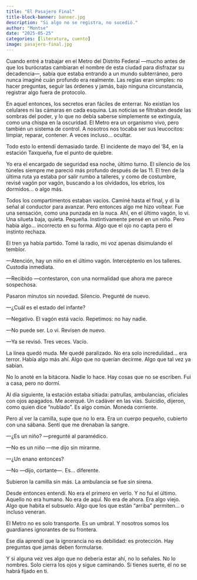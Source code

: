 ```yaml
---
title: "El Pasajero Final"
title-block-banner: banner.jpg
description: "Si algo no se registra, no sucedió."
author: "Montse"
date: "2025-05-25"
categories: [literatura, cuento]
image: pasajero-final.jpg
---
```


Cuando entré a trabajar en el Metro del Distrito Federal —mucho antes de que los burócratas cambiaran el nombre de esta ciudad para disfrazar su decadencia—, sabía que estaba entrando a un mundo subterráneo, pero nunca imaginé cuán profundo era realmente. Las reglas eran simples: no hacer preguntas, seguir las órdenes y jamás, bajo ninguna circunstancia, registrar algo fuera de protocolo.

En aquel entonces, los secretos eran fáciles de enterrar. No existían los celulares ni las cámaras en cada esquina. Las noticias se filtraban desde las sombras del poder, y lo que no debía saberse simplemente se extinguía, como una chispa en la oscuridad. El Metro era un organismo vivo, pero también un sistema de control. A nosotros nos tocaba ser sus leucocitos: limpiar, reparar, contener. A veces incluso… ocultar.

Todo esto lo entendí demasiado tarde. El incidente de mayo del ’84, en la estación Taxqueña, fue el punto de quiebre.

Yo era el encargado de seguridad esa noche, último turno. El silencio de los túneles siempre me pareció más profundo después de las 11. El tren de la última ruta ya estaba por salir rumbo a talleres, y como de costumbre, revisé vagón por vagón, buscando a los olvidados, los ebrios, los dormidos… o algo más.

Todos los compartimentos estaban vacíos. Caminé hasta el final, y di la señal al conductor para avanzar. Pero entonces algo me hizo voltear. Fue una sensación, como una punzada en la nuca. Ahí, en el último vagón, lo vi. Una silueta baja, quieta. Pequeña. Instintivamente pensé en un niño. Pero había algo… incorrecto en su forma. Algo que el ojo no capta pero el instinto rechaza.

El tren ya había partido. Tomé la radio, mi voz apenas disimulando el temblor.

—Atención, hay un niño en el último vagón. Intercéptenlo en los talleres. Custodia inmediata.

—Recibido —contestaron, con una normalidad que ahora me parece sospechosa.

Pasaron minutos sin novedad. Silencio. Pregunté de nuevo.

—¿Cuál es el estado del infante?

—Negativo. El vagón está vacío. Repetimos: no hay nadie.

—No puede ser. Lo vi. Revisen de nuevo.

—Ya se revisó. Tres veces. Vacío.

La línea quedó muda. Me quedé paralizado. No era solo incredulidad… era terror. Había algo más ahí. Algo que no querían decirme. Algo que tal vez ya sabían.

No lo anoté en la bitácora. Nadie lo hace. Hay cosas que no se escriben. Fui a casa, pero no dormí.

Al día siguiente, la estación estaba sitiada: patrullas, ambulancias, oficiales con ojos apagados. Me acerqué. Un cadáver en las vías. Suicidio, dijeron, como quien dice “nublado”. Es algo común. Moneda corriente.

Pero al ver la camilla, supe que no lo era. Era un cuerpo pequeño, cubierto con una sábana. Sentí que me drenaban la sangre.

—¿Es un niño? —pregunté al paramédico.

—No es un niño —me dijo sin mirarme.

—¿Un enano entonces?

—No —dijo, cortante—. Es… diferente.

Subieron la camilla sin más. La ambulancia se fue sin sirena.

Desde entonces entendí. No era el primero en verlo. Y no fui el último. Aquello no era humano. No era de aquí. No era de ahora. Era algo viejo. Algo que habita el subsuelo. Algo que los que están "arriba" permiten… o incluso veneran.

El Metro no es solo transporte. Es un umbral. Y nosotros somos los guardianes ignorantes de su frontera.

Ese día aprendí que la ignorancia no es debilidad: es protección. Hay preguntas que jamás deben formularse.

Y si alguna vez ves algo que no debería estar ahí, no lo señales. No lo nombres. Solo cierra los ojos y sigue caminando. Si tienes suerte, él no se habrá fijado en ti.